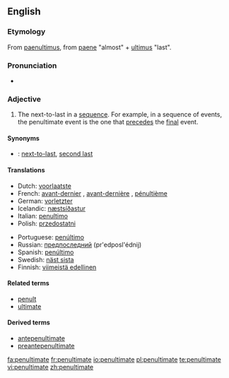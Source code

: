 {{was wotd|2006|November|29}}
==English==
===Etymology===
From {{L.}} [[paenultimus]], from [[paene]] "almost" + [[ultimus]] "last".

===Pronunciation===
{{IPA|/pɪ'nʌltɪmət/}}
*{{audio|en-us-penultimate.ogg|Audio (US)}}

===Adjective===
{{en-adj|-}}

# The next-to-last in a [[sequence]]. For example, in a sequence of events, the penultimate event is the one that [[precede]]s the [[final]] event.

====Synonyms====
*{{italbrac|the next-to-last}}: [[next-to-last]], [[second last]]

====Translations====
{{top}}
*Dutch: [[voorlaatste]]
*French: [[avant-dernier]] {{m}}, [[avant-dernière]] {{f}}, [[pénultième]]
*German: [[vorletzter]] 
*Icelandic: [[næstsíðastur]] {{m}}
*Italian: [[penultimo]]
*Polish: [[przedostatni]]
{{mid}}
*Portuguese: [[penúltimo]]
*Russian: [[предпоследний]] (pr'edposl'édnij)
*Spanish: [[penúltimo]]
*Swedish: [[näst sista]]
*Finnish: [[viimeistä edellinen]]
{{bottom}}

====Related terms====
*[[penult]]
*[[ultimate]]

====Derived terms====
*[[antepenultimate]]
*[[preantepenultimate]]

[[fa:penultimate]]
[[fr:penultimate]]
[[io:penultimate]]
[[pl:penultimate]]
[[te:penultimate]]
[[vi:penultimate]]
[[zh:penultimate]]